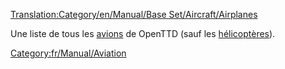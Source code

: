 [[Translation:Category/en/Manual/Base Set/Aircraft/Airplanes]]


Une liste de tous les [[fr/Manual/Avions|avions]] de OpenTTD (sauf les [[:Category:en/Hélicoptères|hélicoptères]]).

[[Category:fr/Manual/Aviation]]